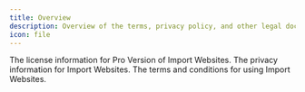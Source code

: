 ```yaml
---
title: Overview
description: Overview of the terms, privacy policy, and other legal documents for Import Websites.
icon: file
---
```


<Card title="License" icon="key" href="/legal/license">
  The license information for Pro Version of Import Websites.
</Card>
<Card title="Privacy Policy" icon="lock" href="/legal/privacy">
  The privacy information for Import Websites.
</Card>
<Card title="Terms of Service" icon="folder" href="/legal/terms">
  The terms and conditions for using Import Websites.
</Card>

